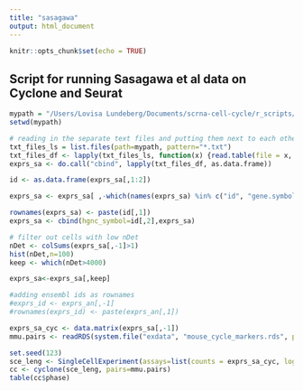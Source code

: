 ```yaml
---
title: "sasagawa"
output: html_document
---
```


```r
knitr::opts_chunk$set(echo = TRUE)
```

## Script for running Sasagawa et al data on Cyclone and Seurat



```r
mypath = "/Users/Lovisa Lundeberg/Documents/scrna-cell-cycle/r_scripts/lovisa/embryonic_data/sasagawa"
setwd(mypath)

# reading in the separate text files and putting them next to each other in a data frame
txt_files_ls = list.files(path=mypath, pattern="*.txt")
txt_files_df <- lapply(txt_files_ls, function(x) {read.table(file = x, header = T, sep ="")})
exprs_sa <- do.call("cbind", lapply(txt_files_df, as.data.frame))

id <- as.data.frame(exprs_sa[,1:2])

exprs_sa <- exprs_sa[ ,-which(names(exprs_sa) %in% c("id", "gene.symbol"))]

rownames(exprs_sa) <- paste(id[,1]) 
exprs_sa <- cbind(hgnc_symbol=id[,2],exprs_sa)


```


```r
# filter out cells with low nDet
nDet <- colSums(exprs_sa[,-1]>1)
hist(nDet,n=100)
keep <- which(nDet>4000)

exprs_sa<-exprs_sa[,keep]
```

```r
#adding ensembl ids as rownames
#exprs_id <- exprs_an[,-1]
#rownames(exprs_id) <- paste(exprs_an[,1]) 

exprs_sa_cyc <- data.matrix(exprs_sa[,-1])
mmu.pairs <- readRDS(system.file("exdata", "mouse_cycle_markers.rds", package="scran"))

set.seed(123)
sce_leng <- SingleCellExperiment(assays=list(counts = exprs_sa_cyc, logcounts = log2(exprs_sa_cyc+1)))
cc <- cyclone(sce_leng, pairs=mmu.pairs)
table(cc$phase)
```
